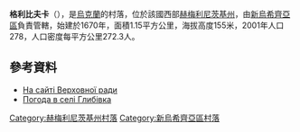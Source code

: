 {{coord|48|41|39|N|27|17|56|E|scale:100000|display=title}}

'''格利比夫卡'''（{{lang-uk|Глибівка}}），是[[烏克蘭|烏克蘭]]的村落，位於該國西部[[赫梅利尼茨基州|赫梅利尼茨基州]]，由[[新烏希齊亞區|新烏希齊亞區]]負責管轄，始建於1670年，面積1.15平方公里，海拔高度155米，2001年人口278，人口密度每平方公里272.3人。

==參考資料==
* [http://rada.info/rada/04404734/ На сайті Верховної ради] {{Wayback|url=http://rada.info/rada/04404734/ |date=20191013091016 }}
* [http://weather.in.ua/ua/hmel'nickaja/5142 Погода в селі Глибівка] {{Wayback|url=http://weather.in.ua/ua/hmel%27nickaja/5142 |date=20111220083648 }}

{{DEFAULTSORT:Глибівка}}
[[Category:赫梅利尼茨基州村落|Category:赫梅利尼茨基州村落]]
[[Category:新烏希齊亞區村落|Category:新烏希齊亞區村落]]


{{Khmelnytskyi-geo-stub}}